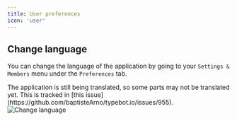 ```yaml
---
title: User preferences
icon: 'user'
---
```


## Change language

You can change the language of the application by going to your `Settings & Members` menu under the `Preferences` tab.

<Info>
  The application is still being translated, so some parts may not be translated
  yet. This is tracked in [this
  issue](https://github.com/baptisteArno/typebot.io/issues/955).
</Info>

<Frame>
  <img src="/images/workspace/change-language.png" alt="Change language" />
</Frame>
